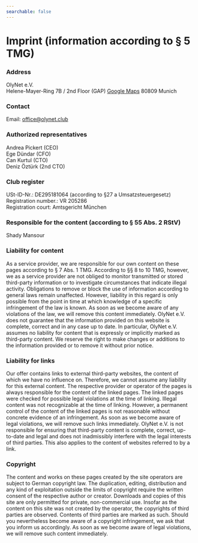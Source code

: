 ```yaml
---
searchable: false
---
```


# Imprint (information according to § 5 TMG)

### Address

OlyNet e.V.  
Helene-Mayer-Ring 7B / 2nd Floor (GAP)  [Google Maps](https://g.page/r/CYubh5FnTtN0EBI/)
80809 Munich

### Contact

Email: office@olynet.club

### Authorized representatives

Andrea Pickert (CEO)  
Ege Dündar (CFO)  
Can Kurtul (CTO)  
Deniz Öztürk (2nd CTO)

### Club register

USt-ID-Nr.: DE295181064 (according to §27 a Umsatzsteuergesetz)  
Registration number.: VR 205286  
Registration court: Amtsgericht München

### Responsible for the content (according to § 55 Abs. 2 RStV)

Shady Mansour

### Liability for content

As a service provider, we are responsible for our own content on these pages according to § 7 Abs. 1 TMG. According to §§ 8 to 10 TMG, however, we as a service provider are not obliged to monitor transmitted or stored third-party information or to investigate circumstances that indicate illegal activity.
Obligations to remove or block the use of information according to general laws remain unaffected. However, liability in this regard is only possible from the point in time at which knowledge of a specific infringement of the law is known. As soon as we become aware of any violations of the law, we will remove this content immediately.
OlyNet e.V. does not guarantee that the information provided on this website is complete, correct and in any case up to date. In particular, OlyNet e.V. assumes no liability for content that is expressly or implicitly marked as third-party content.
We reserve the right to make changes or additions to the information provided or to remove it without prior notice.

### Liability for links

Our offer contains links to external third-party websites, the content of which we have no influence on. Therefore, we cannot assume any liability for this external content. The respective provider or operator of the pages is always responsible for the content of the linked pages. The linked pages were checked for possible legal violations at the time of linking. Illegal content was not recognizable at the time of linking.
However, a permanent control of the content of the linked pages is not reasonable without concrete evidence of an infringement. As soon as we become aware of legal violations, we will remove such links immediately.
OlyNet e.V. is not responsible for ensuring that third-party content is complete, correct, up-to-date and legal and does not inadmissibly interfere with the legal interests of third parties. This also applies to the content of websites referred to by a link.

### Copyright

The content and works on these pages created by the site operators are subject to German copyright law. The duplication, editing, distribution and any kind of exploitation outside the limits of copyright require the written consent of the respective author or creator. Downloads and copies of this site are only permitted for private, non-commercial use.
Insofar as the content on this site was not created by the operator, the copyrights of third parties are observed. Contents of third parties are marked as such. Should you nevertheless become aware of a copyright infringement, we ask that you inform us accordingly. As soon as we become aware of legal violations, we will remove such content immediately.
